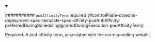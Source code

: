 


<details className="config-field" data-expandable="true" open>
<summary>

########### `podAffinityTerm` <span className="config-field-required" data-required="false">required</span> <span className="config-field-type"></span> <span className="config-field-default"></span> <span className="config-field-enum"></span> {#controlPlane-coredns-deployment-spec-template-spec-affinity-podAntiAffinity-preferredDuringSchedulingIgnoredDuringExecution-podAffinityTerm}

Required. A pod affinity term, associated with the corresponding weight.

</summary>

<PartialPodaffinitytermreference />


</details>

